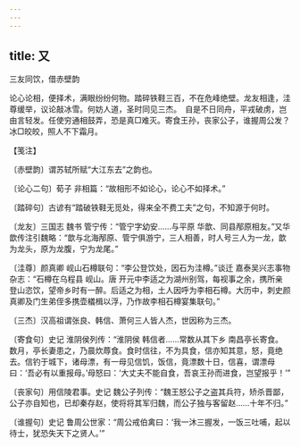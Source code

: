 ```yaml
---
---
---
```

title: 又
---



三友同饮，借赤壁韵





论心论相，便择术，满眼纷纷何物。踏碎铁鞋三百，不在危峰绝壁。龙友相逢，洼尊缓举，议论敲冰雪。何妨人道，圣时同见三杰。　自是不日同舟，平戎破虏，岂由言轻发。任使穷通相鼓弄，恐是真□难灭。寄食王孙，丧家公子，谁握周公发？冰□皎皎，照人不下霜月。





【笺注】


〔赤壁韵〕谓苏轼所赋“大江东去”之韵也。

〔论心二句〕荀子 非相篇：“故相形不如论心，论心不如择术。”

〔踏碎句〕古谚有“踏破铁鞋无觅处，得来全不费工夫”之句，不知源于何时。

〔龙友〕三国志 魏书 管宁传：“管宁字幼安……与平原 华歆、同县邴原相友。”又华歆传注引魏略：“歆与北海邴原、管宁俱游宁，三人相善，时人号三人为一龙，歆为龙头，原为龙腹，宁为龙尾。”

〔洼尊〕颜真卿 岘山石樽联句：“李公登饮处，因石为洼樽。”谈迁 嘉泰吴兴志事物杂志：“石樽在乌程县 岘山。唐 开元中李适之为湖州别驾，每视事之余，携所亲登山恣饮，望帝乡时有一醉。后适之为相，土人因呼为李相石樽。大历中，刺史颜真卿及门生弟侄多携壶檥楫以浮，乃作故李相石樽宴集联句。”

〔三杰〕汉高祖谓张良、韩信、萧何三人皆人杰，世因称为三杰。

〔寄食句〕史记 淮阴侯列传：“淮阴侯 韩信者……常数从其下乡 南昌亭长寄食。数月，亭长妻患之，乃晨炊蓐食。食时信往，不为具食，信亦知其意，怒，竟绝去。信钓于城下，诸母漂，有一母见信饥，饭信，竟漂数十日，信喜，谓漂母曰：‘吾必有以重报母。’母怒曰：‘大丈夫不能自食，吾哀王孙而进食，岂望报乎！’”

〔丧家句〕用信陵君事。史记 魏公子列传：“魏王怒公子之盗其兵符，矫杀晋鄙，公子亦自知也，已却秦存赵，使将将其军归魏，而公子独与客留赵……十年不归。”

〔谁握句〕史记 鲁周公世家：“周公戒伯禽曰：‘我一沐三握发，一饭三吐哺，起以待士，犹恐失天下之贤人。’”
